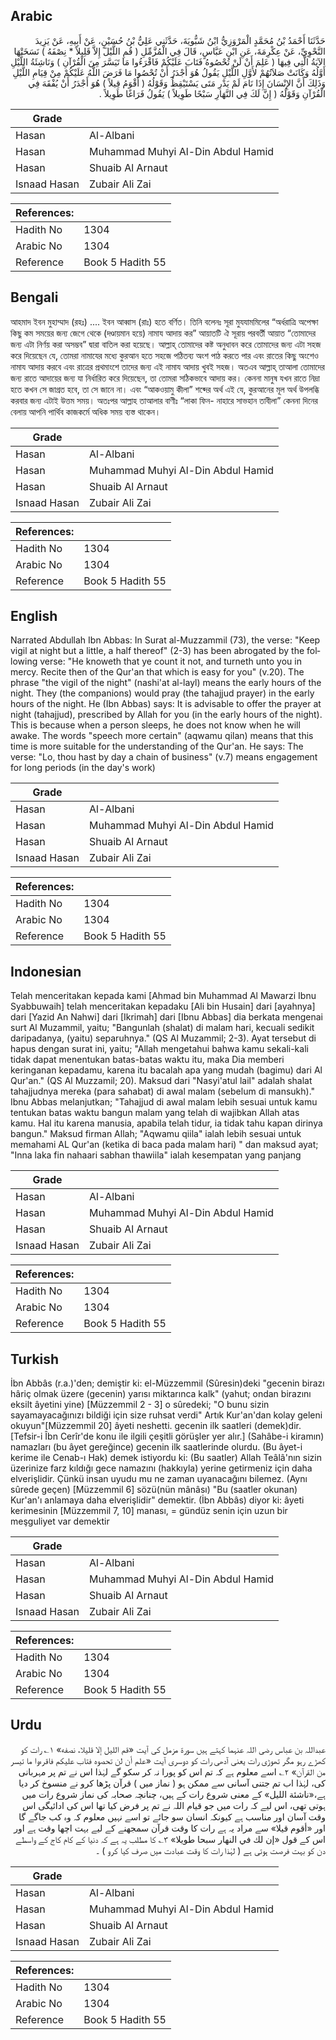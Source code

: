 ## Arabic


<div dir="rtl" lang="ar" style={{fontSize:'larger',backgroundColor:'#f8f9fa',padding:20}}>
حَدَّثَنَا أَحْمَدُ بْنُ مُحَمَّدٍ الْمَرْوَزِيُّ ابْنُ شَبُّويَةَ، حَدَّثَنِي عَلِيُّ بْنُ حُسَيْنٍ، عَنْ أَبِيهِ، عَنْ يَزِيدَ النَّحْوِيِّ، عَنْ عِكْرِمَةَ، عَنِ ابْنِ عَبَّاسٍ، قَالَ فِي الْمُزَّمِّلِ ‏(‏ قُمِ اللَّيْلَ إِلاَّ قَلِيلاً * نِصْفَهُ ‏)‏ نَسَخَتْهَا الآيَةُ الَّتِي فِيهَا ‏(‏ عَلِمَ أَنْ لَنْ تُحْصُوهُ فَتَابَ عَلَيْكُمْ فَاقْرَءُوا مَا تَيَسَّرَ مِنَ الْقُرْآنِ ‏)‏ وَنَاشِئَةُ اللَّيْلِ أَوَّلُهُ وَكَانَتْ صَلاَتُهُمْ لأَوَّلِ اللَّيْلِ يَقُولُ هُوَ أَجْدَرُ أَنْ تُحْصُوا مَا فَرَضَ اللَّهُ عَلَيْكُمْ مِنْ قِيَامِ اللَّيْلِ وَذَلِكَ أَنَّ الإِنْسَانَ إِذَا نَامَ لَمْ يَدْرِ مَتَى يَسْتَيْقِظُ وَقَوْلُهُ ‏(‏ أَقْوَمُ قِيلاً ‏)‏ هُوَ أَجْدَرُ أَنْ يُفْقَهَ فِي الْقُرْآنِ وَقَوْلُهُ ‏(‏ إِنَّ لَكَ فِي النَّهَارِ سَبْحًا طَوِيلاً ‏)‏ يَقُولُ فَرَاغًا طَوِيلاً ‏.‏
</div>
<div style={{backgroundColor:'#f8f9fa',padding:20, marginBottom: 10}}><table> <thead> <tr> <th>Grade</th> <th></th> </tr> </thead> <tbody> <tr><td>Hasan</td><td>Al-Albani</td></tr><tr><td>Hasan</td><td>Muhammad Muhyi Al-Din Abdul Hamid</td></tr><tr><td>Hasan</td><td>Shuaib Al Arnaut</td></tr><tr><td>Isnaad Hasan</td><td>Zubair Ali Zai</td></tr></tbody></table><table> <thead> <tr> <th>References:</th> <th></th> </tr> </thead> <tbody><tr><td>Hadith No</td><td>1304</td></tr><tr><td>Arabic No</td><td>1304</td></tr><tr><td>Reference</td><td>Book 5 Hadith 55</td></tr></tbody></table></div>

## Bengali


<div dir="ltr" lang="bn" style={{fontSize:'larger',backgroundColor:'#f8f9fa',padding:20}}>
আহমাদ ইবন মুহাম্মাদ (রহঃ) .... ইবন আব্বাস (রাঃ) হতে বর্ণিত। তিনি বলেনঃ সূরা মুযযামমিলের “অর্ধরাত্রি অপেক্ষা কিছু কম সময়ের জন্য জেগে থেকে (দণ্ডায়মান হয়ে) নামায আদায় কর” আয়াতটি ঐ সূরায় পরবর্তী আয়াত “তোমাদের জন্য এটা নির্ণয় করা অসম্ভব” দ্বারা বাতিল করা হয়েছে। আল্লাহ্‌ তোমাদের কষ্ট অনুধাবন করে তোমাদের জন্য এটা সহজ করে দিয়েছেন যে, তোমরা নামাযের মধ্যে কুরআন হতে সহজে পঠিতব্য অংশ পাঠ করতে পার এবং রাতের কিছু অংশেও নামায আদায় করবে এবং রাত্রের প্রথমাংশে তাদের জন্য এই নামায আদায় খুবই সহজ। অতএব আল্লাহ্‌ তাআলা তোমাদের জন্য রাতে আদায়ের জন্য যা নির্ধারিত করে দিয়েছেন, তা তোমরা সঠিকভাবে আদায় কর। কেননা মানুষ যখন রাতে নিদ্রা হতে কখন সে জাগ্রত হবে, তা সে জানে না। এবং “আকওয়ামু কীলা” শব্দের অর্থ এই যে, কুরআনের মূল অর্থ উপলব্ধি করবার জন্য এটাই উত্তম সময়। অতঃপর আল্লাহ তাআলার বাণীঃ “লাকা ফিন- নাহারে সাভহান তাবীলা” কেননা দিনের বেলায় আপনি পার্থিব কাজকর্মে অধিক সময় ব্যস্ত থাকেন।
</div>
<div style={{backgroundColor:'#f8f9fa',padding:20, marginBottom: 10}}><table> <thead> <tr> <th>Grade</th> <th></th> </tr> </thead> <tbody> <tr><td>Hasan</td><td>Al-Albani</td></tr><tr><td>Hasan</td><td>Muhammad Muhyi Al-Din Abdul Hamid</td></tr><tr><td>Hasan</td><td>Shuaib Al Arnaut</td></tr><tr><td>Isnaad Hasan</td><td>Zubair Ali Zai</td></tr></tbody></table><table> <thead> <tr> <th>References:</th> <th></th> </tr> </thead> <tbody><tr><td>Hadith No</td><td>1304</td></tr><tr><td>Arabic No</td><td>1304</td></tr><tr><td>Reference</td><td>Book 5 Hadith 55</td></tr></tbody></table></div>

## English


<div dir="ltr" lang="en" style={{fontSize:'larger',backgroundColor:'#f8f9fa',padding:20}}>
Narrated Abdullah Ibn Abbas: In Surat al-Muzzammil (73), the verse: "Keep vigil at night but a little, a half thereof" (2-3) has been abrogated by the following verse: "He knoweth that ye count it not, and turneth unto you in mercy. Recite then of the Qur'an that which is easy for you" (v.20). The phrase "the vigil of the night" (nashi'at al-layl) means the early hours of the night. They (the companions) would pray (the tahajjud prayer) in the early hours of the night. He (Ibn Abbas) says: It is advisable to offer the prayer at night (tahajjud), prescribed by Allah for you (in the early hours of the night). This is because when a person sleeps, he does not know when he will awake. The words "speech more certain" (aqwamu qilan) means that this time is more suitable for the understanding of the Qur'an. He says: The verse: "Lo, thou hast by day a chain of business" (v.7) means engagement for long periods (in the day's work)
</div>
<div style={{backgroundColor:'#f8f9fa',padding:20, marginBottom: 10}}><table> <thead> <tr> <th>Grade</th> <th></th> </tr> </thead> <tbody> <tr><td>Hasan</td><td>Al-Albani</td></tr><tr><td>Hasan</td><td>Muhammad Muhyi Al-Din Abdul Hamid</td></tr><tr><td>Hasan</td><td>Shuaib Al Arnaut</td></tr><tr><td>Isnaad Hasan</td><td>Zubair Ali Zai</td></tr></tbody></table><table> <thead> <tr> <th>References:</th> <th></th> </tr> </thead> <tbody><tr><td>Hadith No</td><td>1304</td></tr><tr><td>Arabic No</td><td>1304</td></tr><tr><td>Reference</td><td>Book 5 Hadith 55</td></tr></tbody></table></div>

## Indonesian


<div dir="ltr" lang="id" style={{fontSize:'larger',backgroundColor:'#f8f9fa',padding:20}}>
Telah menceritakan kepada kami [Ahmad bin Muhammad Al Mawarzi Ibnu Syabbuwaih] telah menceritakan kepadaku [Ali bin Husain] dari [ayahnya] dari [Yazid An Nahwi] dari [Ikrimah] dari [Ibnu Abbas] dia berkata mengenai surt Al Muzammil, yaitu; "Bangunlah (shalat) di malam hari, kecuali sedikit daripadanya, (yaitu) separuhnya." (QS Al Muzammil; 2-3). Ayat tersebut di hapus dengan surat ini, yaitu; "Allah mengetahui bahwa kamu sekali-kali tidak dapat menentukan batas-batas waktu itu, maka Dia memberi keringanan kepadamu, karena itu bacalah apa yang mudah (bagimu) dari Al Qur'an." (QS Al Muzzamil; 20). Maksud dari "Nasyi'atul lail" adalah shalat tahajjudnya mereka (para sahabat) di awal malam (sebelum di mansukh)." Ibnu Abbas melanjutkan; "Tahajjud di awal malam lebih sesuai untuk kamu tentukan batas waktu bangun malam yang telah di wajibkan Allah atas kamu. Hal itu karena manusia, apabila telah tidur, ia tidak tahu kapan dirinya bangun." Maksud firman Allah; "Aqwamu qiila" ialah lebih sesuai untuk memahami AL Qur'an (ketika di baca pada malam hari) " dan maksud ayat; "Inna laka fin nahaari sabhan thawiila" ialah kesempatan yang panjang
</div>
<div style={{backgroundColor:'#f8f9fa',padding:20, marginBottom: 10}}><table> <thead> <tr> <th>Grade</th> <th></th> </tr> </thead> <tbody> <tr><td>Hasan</td><td>Al-Albani</td></tr><tr><td>Hasan</td><td>Muhammad Muhyi Al-Din Abdul Hamid</td></tr><tr><td>Hasan</td><td>Shuaib Al Arnaut</td></tr><tr><td>Isnaad Hasan</td><td>Zubair Ali Zai</td></tr></tbody></table><table> <thead> <tr> <th>References:</th> <th></th> </tr> </thead> <tbody><tr><td>Hadith No</td><td>1304</td></tr><tr><td>Arabic No</td><td>1304</td></tr><tr><td>Reference</td><td>Book 5 Hadith 55</td></tr></tbody></table></div>

## Turkish


<div dir="ltr" lang="tr" style={{fontSize:'larger',backgroundColor:'#f8f9fa',padding:20}}>
İbn Abbâs (r.a.)'den; demiştir ki: el-Müzzemmil (Sûresin)deki "gecenin birazı hâriç olmak üzere (gecenin) yarısı miktarınca kalk" (yahut; ondan birazını eksilt âyetini yine) [Müzzemmil 2 - 3] o sûredeki; "O bunu sizin sayamayacağınızı bildiği için size ruhsat verdi" Artık Kur'an'dan kolay geleni okuyun"[Müzzemmil 20] âyeti neshetti. gecenin ilk saatleri (demek)dir. [Tefsir-i Îbn Cerîr'de konu ile ilgili çeşitli görüşler yer alır.] (Sahâbe-i kiramın) namazları (bu âyet gereğince) gecenin ilk saatlerinde olurdu. (Bu âyet-i kerime ile Cenab-ı Hak) demek istiyordu ki: (Bu saatler) Allah Teâlâ'nın sizin üzerinize farz kıldığı gece namazını (hakkıyla) yerine getirmeniz için daha elverişlidir. Çünkü insan uyudu mu ne zaman uyanacağını bilemez. (Aynı sûrede geçen) [Müzzemmil 6] sözü(nün mânâsı) "Bu (saatler okunan) Kur'an'ı anlamaya daha elverişlidir" demektir. (İbn Abbâs) diyor ki: âyeti kerimesinin [Müzzemmil 7, 10] manası, = gündüz senin için uzun bir meşguliyet var demektir
</div>
<div style={{backgroundColor:'#f8f9fa',padding:20, marginBottom: 10}}><table> <thead> <tr> <th>Grade</th> <th></th> </tr> </thead> <tbody> <tr><td>Hasan</td><td>Al-Albani</td></tr><tr><td>Hasan</td><td>Muhammad Muhyi Al-Din Abdul Hamid</td></tr><tr><td>Hasan</td><td>Shuaib Al Arnaut</td></tr><tr><td>Isnaad Hasan</td><td>Zubair Ali Zai</td></tr></tbody></table><table> <thead> <tr> <th>References:</th> <th></th> </tr> </thead> <tbody><tr><td>Hadith No</td><td>1304</td></tr><tr><td>Arabic No</td><td>1304</td></tr><tr><td>Reference</td><td>Book 5 Hadith 55</td></tr></tbody></table></div>

## Urdu


<div dir="rtl" lang="ur" style={{fontSize:'larger',backgroundColor:'#f8f9fa',padding:20}}>
عبداللہ بن عباس رضی اللہ عنہما کہتے ہیں سورۃ مزمل کی آیت «قم الليل إلا قليلا، نصفه» ۱؎ رات کو کھڑے رہو مگر تھوڑی رات یعنی آدھی رات کو دوسری آیت «علم أن لن تحصوه فتاب عليكم فاقرءوا ما تيسر من القرآن» ۲؎ اسے معلوم ہے کہ تم اس کو پورا نہ کر سکو گے لہٰذا اس نے تم پر مہربانی کی، لہٰذا اب تم جتنی آسانی سے ممکن ہو ( نماز میں ) قرآن پڑھا کرو نے منسوخ کر دیا ہے،«ناشئة الليل» کے معنی شروع رات کے ہیں، چنانچہ صحابہ کی نماز شروع رات میں ہوتی تھی، اس لیے کہ رات میں جو قیام اللہ نے تم پر فرض کیا تھا اس کی ادائیگی اس وقت آسان اور مناسب ہے کیونکہ انسان سو جائے تو اسے نہیں معلوم کہ وہ کب جاگے گا اور «أقوم قيلا» سے مراد یہ ہے رات کا وقت قرآن سمجھنے کے لیے بہت اچھا وقت ہے اور اس کے قول «إن لك في النهار سبحا طويلا» ۳؎ کا مطلب یہ ہے کہ دنیا کے کام کاج کے واسطے دن کو بہت فرصت ہوتی ہے ( لہٰذا رات کا وقت عبادت میں صرف کیا کرو ) ۔
</div>
<div style={{backgroundColor:'#f8f9fa',padding:20, marginBottom: 10}}><table> <thead> <tr> <th>Grade</th> <th></th> </tr> </thead> <tbody> <tr><td>Hasan</td><td>Al-Albani</td></tr><tr><td>Hasan</td><td>Muhammad Muhyi Al-Din Abdul Hamid</td></tr><tr><td>Hasan</td><td>Shuaib Al Arnaut</td></tr><tr><td>Isnaad Hasan</td><td>Zubair Ali Zai</td></tr></tbody></table><table> <thead> <tr> <th>References:</th> <th></th> </tr> </thead> <tbody><tr><td>Hadith No</td><td>1304</td></tr><tr><td>Arabic No</td><td>1304</td></tr><tr><td>Reference</td><td>Book 5 Hadith 55</td></tr></tbody></table></div>